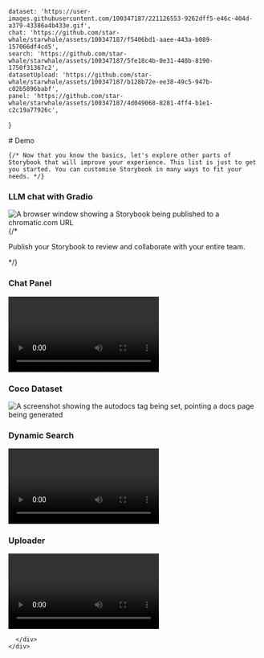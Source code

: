 
    dataset: 'https://user-images.githubusercontent.com/100347187/221126553-9262dff5-e46c-404d-a379-43386a4b433e.gif',
    chat: 'https://github.com/star-whale/starwhale/assets/100347187/f5406bd1-aaee-443a-b089-157066df4cd5',
    search: 'https://github.com/star-whale/starwhale/assets/100347187/5fe18c4b-0e31-448b-8190-1750f31367c2',
    datasetUpload: 'https://github.com/star-whale/starwhale/assets/100347187/b128b72e-ee38-49c5-947b-c02b5896babf',
    panel: 'https://github.com/star-whale/starwhale/assets/100347187/4d049068-8281-4ff4-b1e1-c2c19a77926c',
}

<Meta title='Demo' />

<div className="sb-container">
  <div className='sb-section-title'>
    # Demo

    {/* Now that you know the basics, let's explore other parts of Storybook that will improve your experience. This list is just to get you started. You can customise Storybook in many ways to fit your needs. */}

  </div>

  <div className="sb-section">
    <div className="sb-features-grid">
      <div className="sb-grid-item">
        <h3 className="sb-section-item-heading">LLM chat with Gradio</h3>
        <div className="px-50px py-20px">
            <img src={URL.chat} alt="A browser window showing a Storybook being published to a chromatic.com URL" />
        </div>
        {/* <p className="sb-section-item-paragraph">Publish your Storybook to review and collaborate with your entire team.</p> */}
      </div>
      <div className="sb-grid-item">
        <h3 className="sb-section-item-heading">Chat Panel</h3>
        <div className="px-50px py-20px">
            <video src={URL.panel} autoPlay loop />
        </div>
      </div>
      <div className="sb-grid-item">
        <h3 className="sb-section-item-heading">Coco Dataset</h3>
        <div className="px-50px py-20px">
            <img src={URL.dataset} alt="A screenshot showing the autodocs tag being set, pointing a docs page being generated" />
        </div>
      </div>
      <div className="sb-grid-item">
        <h3 className="sb-section-item-heading">Dynamic Search</h3>
        <div className="px-50px py-20px">
            <video src={URL.search} autoPlay loop />
        </div>
      </div>
      <div className="sb-grid-item">
        <h3 className="sb-section-item-heading">Uploader</h3>
        <div className="px-50px py-20px">
            <video src={URL.datasetUpload} autoPlay loop />
        </div>

      </div>
    </div>

  </div>
</div>

<style>
    {`
  .sb-container {
    margin-bottom: 48px;
  }

  .sb-section {
    width: 100%;
    display: flex;
    flex-direction: row;
    gap: 20px;
  }

  img {
    object-fit: cover;
  }

  .sb-section-title {
    margin-bottom: 32px;
  }

  .sb-section a:not(h1 a, h2 a, h3 a) {
    font-size: 14px;
  }

  .sb-section-item, .sb-grid-item {
    flex: 1;
    display: flex;
    flex-direction: column;
  }

  .sb-section-item-heading {
    padding-top: 20px !important;
    padding-bottom: 5px !important;
    margin: 0 !important;
  }
  .sb-section-item-paragraph {
    margin: 0;
    padding-bottom: 10px;
  }

  .sb-chevron {
    margin-left: 5px;
  }

  .sb-features-grid {
    display: grid;
    grid-template-columns: repeat(1, 1fr);
    grid-gap: 32px 20px;
  }

  .sb-socials {
    display: grid;
    grid-template-columns: repeat(4, 1fr);
  }

  .sb-socials p {
    margin-bottom: 10px;
  }

  .sb-explore-image {
    max-height: 32px;
    align-self: flex-start;
  }

  .sb-addon {
    width: 100%;
    display: flex;
    align-items: center;
    position: relative;
    background-color: #EEF3F8;
    border-radius: 5px;
    border: 1px solid rgba(0, 0, 0, 0.05);
    background: #EEF3F8;
    height: 180px;
    margin-bottom: 48px;
    overflow: hidden;
  }

  .sb-addon-text {
    padding-left: 48px;
    max-width: 240px;
  }

  .sb-addon-text h3 {
    padding-top: 0px;
  }

  .sb-addon-img {
    position: absolute;
    left: 345px;
    top: 0;
    height: 100%;
    width: 200%;
    overflow: hidden;
  }

  .sb-addon-img img {
    width: 650px;
    transform: rotate(-15deg);
    margin-left: 40px;
    margin-top: -72px;
    box-shadow: 0 0 1px rgba(255, 255, 255, 0);
    backface-visibility: hidden;
  }

  @media screen and (max-width: 800px) {
    .sb-addon-img {
      left: 300px;
    }
  }

  @media screen and (max-width: 600px) {
    .sb-section {
      flex-direction: column;
    }

    .sb-features-grid {
      grid-template-columns: repeat(1, 1fr);
    }

    .sb-socials {
      grid-template-columns: repeat(2, 1fr);
    }

    .sb-addon {
      height: 280px;
      align-items: flex-start;
      padding-top: 32px;
      overflow: hidden;
    }

    .sb-addon-text {
      padding-left: 24px;
    }

    .sb-addon-img {
      right: 0;
      left: 0;
      top: 130px;
      bottom: 0;
      overflow: hidden;
      height: auto;
      width: 124%;
    }

    .sb-addon-img img {
      width: 1200px;
      transform: rotate(-12deg);
      margin-left: 0;
      margin-top: 48px;
      margin-bottom: -40px;
      margin-left: -24px;
    }
  }
  `}
</style>
